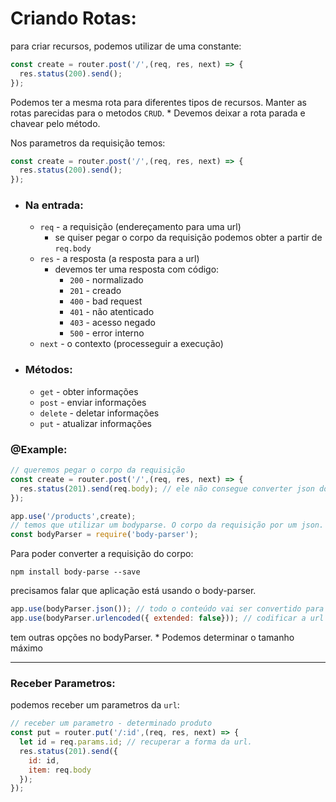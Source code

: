# Criando Rotas:

para criar recursos, podemos utilizar de uma constante:

```js
const create = router.post('/',(req, res, next) => {
  res.status(200).send();
});
```

Podemos ter a mesma rota para diferentes tipos de recursos. Manter as rotas parecidas para o metodos `CRUD`.
  * Devemos deixar a rota parada e chavear pelo método.

Nos parametros da requisição temos:

```js
const create = router.post('/',(req, res, next) => {
  res.status(200).send();
});
```
* ### Na entrada:
  - `req` - a requisição (endereçamento para uma url)
    + se quiser pegar o corpo da requisição podemos obter a partir de `req.body`
  - `res` - a resposta (a resposta para a url)
    + devemos ter uma resposta com código:
      * `200` - normalizado
      * `201` - creado
      * `400` - bad request
      * `401` - não atenticado
      * `403` - acesso negado
      * `500` - error interno
  - `next` - o contexto (processeguir a execução)

* ### Métodos:
    * `get` - obter informações
    * `post` - enviar informações
    * `delete` - deletar informações
    * `put` - atualizar informações


### @Example:

```js
// queremos pegar o corpo da requisição
const create = router.post('/',(req, res, next) => {
  res.status(201).send(req.body); // ele não consegue converter json do nada.
});

app.use('/products',create);
// temos que utilizar um bodyparse. O corpo da requisição por um json.
const bodyParser = require('body-parser');
```

Para poder converter a requisição do corpo:

```shell
npm install body-parse --save
```

precisamos falar que aplicação está usando o body-parser.

```js
app.use(bodyParser.json()); // todo o conteúdo vai ser convertido para json
app.use(bodyParser.urlencoded({ extended: false})); // codificar a url's (como por exemplo o espaço em branco)
```

tem outras opções no bodyParser.
 * Podemos determinar o tamanho máximo


<hr>

### Receber Parametros:

podemos receber um parametros da `url`:

```js
// receber um parametro - determinado produto
const put = router.put('/:id',(req, res, next) => {
  let id = req.params.id; // recuperar a forma da url.
  res.status(201).send({
    id: id,
    item: req.body
  });
});
```
